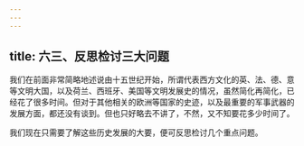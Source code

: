 ```yaml
---
---
---
```

title: 六三、反思检讨三大问题
---




我们在前面非常简略地述说由十五世纪开始，所谓代表西方文化的英、法、德、意等文明大国，以及荷兰、西班牙、美国等文明发展史的情况，虽然简化再简化，已经花了很多时间。但对于其他相关的欧洲等国家的史迹，以及最重要的军事武器的发展方面，都还没有谈到。但也只好略去不讲了，不然，又不知要花多少时间了。

我们现在只需要了解这些历史发展的大要，便可反思检讨几个重点问题。